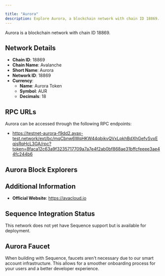 ```yaml
---

title: "Aurora"
description: Explore Aurora, a blockchain network with chain ID 18869. Learn about its native currency, Aurora Token, and how to interact with the network.
---
```




Aurora is a blockchain network with chain ID 18869.

## Network Details

- **Chain ID**: 18869
- **Chain Name**: Avalanche
- **Short Name**: Aurora
- **Network ID**: 18869
- **Currency**: 
  - **Name**: Aurora Token
  - **Symbol**: AUR
  - **Decimals**: 18

## RPC URLs

Aurora can be accessed through the following RPC endpoints:

- https://testnet-aurora-f9dd2.avax-test.network/ext/bc/mqCbnw6WqHKW44qbikvQVxLpkhBdXhGefvSvxEqjsRqHcL3GA/rpc?token=8faca12c63a9f3235717709a7a7e4f2ab0bf868ae31bffcfeeee3ae44fc244b6

## Aurora Block Explorers



## Additional Information

- **Official Website**: https://avacloud.io

## Sequence Integration Status

This network does not yet have Sequence support but is available for deployment.

## Aurora Faucet

When building with Sequence, faucets aren't necessary due to our smart account infrastructure. This allows for a smoother onboarding process for your users and a better developer experience.

